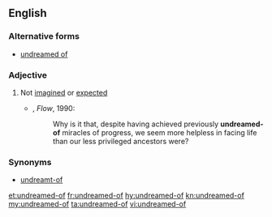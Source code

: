 ==English==

===Alternative forms===
* [[undreamed of]]

===Adjective===
{{en-adj}}

# Not [[imagined]] or [[expected]]
#* {{w|Mihaly Csikszentmihalyi}}, ''Flow'', 1990:
#*: Why is it that, despite having achieved previously '''undreamed-of''' miracles of progress, we seem more helpless in facing life than our less privileged ancestors were?

===Synonyms===
* [[undreamt-of]]

[[et:undreamed-of]]
[[fr:undreamed-of]]
[[hy:undreamed-of]]
[[kn:undreamed-of]]
[[my:undreamed-of]]
[[ta:undreamed-of]]
[[vi:undreamed-of]]